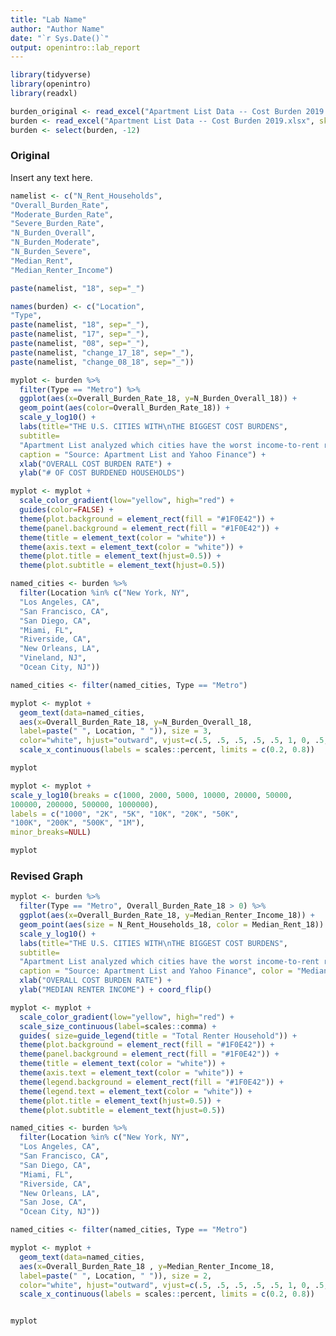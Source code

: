 ```yaml
---
title: "Lab Name"
author: "Author Name"
date: "`r Sys.Date()`"
output: openintro::lab_report
---
```


```r
library(tidyverse)
library(openintro)
library(readxl)

burden_original <- read_excel("Apartment List Data -- Cost Burden 2019.xlsx", skip = 1)
burden <- read_excel("Apartment List Data -- Cost Burden 2019.xlsx", skip = 1)
burden <- select(burden, -12)

```

### Original

Insert any text here.

```r
namelist <- c("N_Rent_Households",
"Overall_Burden_Rate",
"Moderate_Burden_Rate",
"Severe_Burden_Rate",
"N_Burden_Overall",
"N_Burden_Moderate",
"N_Burden_Severe",
"Median_Rent",
"Median_Renter_Income")

paste(namelist, "18", sep="_")

names(burden) <- c("Location",
"Type",
paste(namelist, "18", sep="_"),
paste(namelist, "17", sep="_"),
paste(namelist, "08", sep="_"),
paste(namelist, "change_17_18", sep="_"),
paste(namelist, "change_08_18", sep="_"))

myplot <- burden %>%
  filter(Type == "Metro") %>%
  ggplot(aes(x=Overall_Burden_Rate_18, y=N_Burden_Overall_18)) +
  geom_point(aes(color=Overall_Burden_Rate_18)) +
  scale_y_log10() +
  labs(title="THE U.S. CITIES WITH\nTHE BIGGEST COST BURDENS",
  subtitle=
  "Apartment List analyzed which cities have the worst income-to-rent ratios.",
  caption = "Source: Apartment List and Yahoo Finance") +
  xlab("OVERALL COST BURDEN RATE") +
  ylab("# OF COST BURDENED HOUSEHOLDS")

myplot <- myplot +
  scale_color_gradient(low="yellow", high="red") +
  guides(color=FALSE) +
  theme(plot.background = element_rect(fill = "#1F0E42")) +
  theme(panel.background = element_rect(fill = "#1F0E42")) +
  theme(title = element_text(color = "white")) +
  theme(axis.text = element_text(color = "white")) +
  theme(plot.title = element_text(hjust=0.5)) +
  theme(plot.subtitle = element_text(hjust=0.5))

named_cities <- burden %>%
  filter(Location %in% c("New York, NY",
  "Los Angeles, CA",
  "San Francisco, CA",
  "San Diego, CA",
  "Miami, FL",
  "Riverside, CA",
  "New Orleans, LA",
  "Vineland, NJ",
  "Ocean City, NJ"))

named_cities <- filter(named_cities, Type == "Metro")

myplot <- myplot +
  geom_text(data=named_cities,
  aes(x=Overall_Burden_Rate_18, y=N_Burden_Overall_18,
  label=paste(" ", Location, " ")), size = 3,
  color="white", hjust="outward", vjust=c(.5, .5, .5, .5, .5, 1, 0, .5, .5)) +
  scale_x_continuous(labels = scales::percent, limits = c(0.2, 0.8))

myplot

myplot <- myplot +
scale_y_log10(breaks = c(1000, 2000, 5000, 10000, 20000, 50000,
100000, 200000, 500000, 1000000),
labels = c("1000", "2K", "5K", "10K", "20K", "50K",
"100K", "200K", "500K", "1M"),
minor_breaks=NULL)

myplot

```

### Revised Graph

```r
myplot <- burden %>%
  filter(Type == "Metro", Overall_Burden_Rate_18 > 0) %>%
  ggplot(aes(x=Overall_Burden_Rate_18, y=Median_Renter_Income_18)) +
  geom_point(aes(size = N_Rent_Households_18, color = Median_Rent_18)) +
  scale_y_log10() +
  labs(title="THE U.S. CITIES WITH\nTHE BIGGEST COST BURDENS",
  subtitle=
  "Apartment List analyzed which cities have the worst income-to-rent ratios.",
  caption = "Source: Apartment List and Yahoo Finance", color = "Median Rent") +
  xlab("OVERALL COST BURDEN RATE") +
  ylab("MEDIAN RENTER INCOME") + coord_flip()

myplot <- myplot +
  scale_color_gradient(low="yellow", high="red") +
  scale_size_continuous(label=scales::comma) +
  guides( size=guide_legend(title = "Total Renter Household")) +
  theme(plot.background = element_rect(fill = "#1F0E42")) +
  theme(panel.background = element_rect(fill = "#1F0E42")) +
  theme(title = element_text(color = "white")) +
  theme(axis.text = element_text(color = "white")) +
  theme(legend.background = element_rect(fill = "#1F0E42")) +
  theme(legend.text = element_text(color = "white")) +
  theme(plot.title = element_text(hjust=0.5)) +
  theme(plot.subtitle = element_text(hjust=0.5))

named_cities <- burden %>%
  filter(Location %in% c("New York, NY",
  "Los Angeles, CA",
  "San Francisco, CA",
  "San Diego, CA",
  "Miami, FL",
  "Riverside, CA",
  "New Orleans, LA",
  "San Jose, CA",
  "Ocean City, NJ"))

named_cities <- filter(named_cities, Type == "Metro")

myplot <- myplot +
  geom_text(data=named_cities,
  aes(x=Overall_Burden_Rate_18 , y=Median_Renter_Income_18,
  label=paste(" ", Location, " ")), size = 2,
  color="white", hjust="outward", vjust=c(.5, .5, .5, .5, .5, 1, 0, .5, .5)) +
  scale_x_continuous(labels = scales::percent, limits = c(0.2, 0.8))


myplot

```


